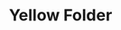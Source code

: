 ---
title: "Yellow Folder"
subtitle: ""
creator: ""
categories: ["art"]
featuredImage: "../src/assets/images/item/art/DSC02821.png"
views: ["../src/assets/images/item/art/DSC02821.png","../src/assets/images/item/art/DSC02822.png"]
nextItem: []
---